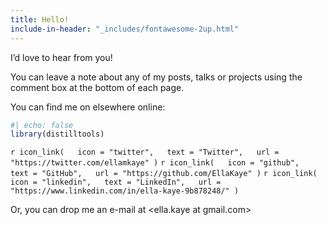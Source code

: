 ```yaml
---
title: Hello!
include-in-header: "_includes/fontawesome-2up.html"
---
```


I'd love to hear from you!

You can leave a note about any of my posts, talks or projects using the comment box at the bottom of each page.

You can find me on elsewhere online:

```r
#| echo: false
library(distilltools)
```


`r icon_link(
  icon = "twitter",
  text = "Twitter",
  url = "https://twitter.com/ellamkaye"
)`
`r icon_link(
  icon = "github",
  text = "GitHub",
  url = "https://github.com/EllaKaye"
)`
`r icon_link(
  icon = "linkedin",
  text = "LinkedIn",
  url = "https://www.linkedin.com/in/ella-kaye-9b878248/"
)`

Or, you can drop me an e-mail at <ella.kaye at gmail.com>